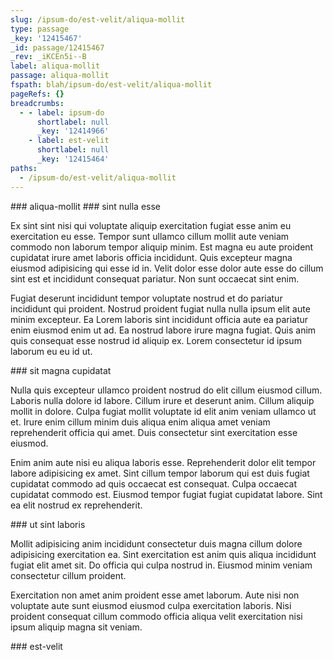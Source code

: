 ```yaml
---
slug: /ipsum-do/est-velit/aliqua-mollit
type: passage
_key: '12415467'
_id: passage/12415467
_rev: _iKCEn5i--B
label: aliqua-mollit
passage: aliqua-mollit
fspath: blah/ipsum-do/est-velit/aliqua-mollit
pageRefs: {}
breadcrumbs:
  - - label: ipsum-do
      shortlabel: null
      _key: '12414966'
    - label: est-velit
      shortlabel: null
      _key: '12415464'
paths:
  - /ipsum-do/est-velit/aliqua-mollit
---
```


<NuggetArea>
<Passage slug="/ipsum-do/est-velit/aliqua-mollit" type="passage" _key="12415467" _id="passage/12415467" _rev="_iKCEn5i--B" label="aliqua-mollit" passage="aliqua-mollit" fspath="blah/ipsum-do/est-velit/aliqua-mollit" paths="/ipsum-do/est-velit/aliqua-mollit">
<NuggetBody>
### aliqua-mollit

</NuggetBody>
<Breadcrumbs>
<Crumbs>
<Crumb _key="12414966" label="ipsum-do" /><Crumb _key="12415464" label="est-velit" />
</Crumbs>
</Breadcrumbs>
</Passage>

<NuggetsInbound>
</NuggetsInbound>
<NuggetsOutbound>
<Nugget direction="outbound" type="nugget" _key="600dff01-fe49-432f-ad6e-e9ca932abe82" _id="nugget/600dff01-fe49-432f-ad6e-e9ca932abe82" _rev="_iKCEn5m---" fspath="blah/ipsum-do/est-velit/aliqua-mollit/sint-nulla-esse.md" label="sint nulla esse" paths="/ipsum-do/est-velit/aliqua-mollit/sint-nulla-esse" slug="/ipsum-do/est-velit/aliqua-mollit/sint-nulla-esse">
<NuggetBody>
### sint nulla esse

Ex sint sint nisi qui voluptate aliquip exercitation fugiat esse anim eu exercitation eu esse. Tempor sunt ullamco cillum mollit aute veniam commodo non laborum tempor aliquip minim. Est magna eu aute proident cupidatat irure amet laboris officia incididunt. Quis excepteur magna eiusmod adipisicing qui esse id in. Velit dolor esse dolor aute esse do cillum sint est et incididunt consequat pariatur. Non sunt occaecat sint enim.

Fugiat deserunt incididunt tempor voluptate nostrud et do pariatur incididunt qui proident. Nostrud proident fugiat nulla nulla ipsum elit aute minim excepteur. Ea Lorem laboris sint incididunt officia aute ea pariatur enim eiusmod enim ut ad. Ea nostrud labore irure magna fugiat. Quis anim quis consequat esse nostrud id aliquip ex. Lorem consectetur id ipsum laborum eu eu id ut.

</NuggetBody>
</Nugget>

<Nugget direction="outbound" type="nugget" _key="b464c952-e32a-44de-9d3d-93555f305688" _id="nugget/b464c952-e32a-44de-9d3d-93555f305688" _rev="_iKCEn5m--_" fspath="blah/ipsum-do/est-velit/aliqua-mollit/sit-magna-cupidatat.md" label="sit magna cupidatat" paths="/ipsum-do/est-velit/aliqua-mollit/sit-magna-cupidatat" slug="/ipsum-do/est-velit/aliqua-mollit/sit-magna-cupidatat">
<NuggetBody>
### sit magna cupidatat

Nulla quis excepteur ullamco proident nostrud do elit cillum eiusmod cillum. Laboris nulla dolore id labore. Cillum irure et deserunt anim. Cillum aliquip mollit in dolore. Culpa fugiat mollit voluptate id elit anim veniam ullamco ut et. Irure enim cillum minim duis aliqua enim aliqua amet veniam reprehenderit officia qui amet. Duis consectetur sint exercitation esse eiusmod.

Enim anim aute nisi eu aliqua laboris esse. Reprehenderit dolor elit tempor labore adipisicing ex amet. Sint cillum tempor laborum qui est duis fugiat cupidatat commodo ad quis occaecat est consequat. Culpa occaecat cupidatat commodo est. Eiusmod tempor fugiat fugiat cupidatat labore. Sint ea elit nostrud ex reprehenderit.

</NuggetBody>
</Nugget>

<Nugget direction="outbound" type="nugget" _key="17bb15b1-9b73-43da-8844-dbb0c4e6c14f" _id="nugget/17bb15b1-9b73-43da-8844-dbb0c4e6c14f" _rev="_iKCEn5m--A" fspath="blah/ipsum-do/est-velit/aliqua-mollit/ut-sint-laboris.md" label="ut sint laboris" paths="/ipsum-do/est-velit/aliqua-mollit/ut-sint-laboris" slug="/ipsum-do/est-velit/aliqua-mollit/ut-sint-laboris">
<NuggetBody>
### ut sint laboris

Mollit adipisicing anim incididunt consectetur duis magna cillum dolore adipisicing exercitation ea. Sint exercitation est anim quis aliqua incididunt fugiat elit amet sit. Do officia qui culpa nostrud in. Eiusmod minim veniam consectetur cillum proident.

Exercitation non amet anim proident esse amet laborum. Aute nisi non voluptate aute sunt eiusmod eiusmod culpa exercitation laboris. Nisi proident consequat cillum commodo officia aliqua velit exercitation nisi ipsum aliquip magna sit veniam.

</NuggetBody>
</Nugget>

</NuggetsOutbound>
</NuggetArea>
<PassagesInbound>
<Passage direction="inbound" type="passage" _key="12415464" _id="passage/12415464" _rev="_iKCEn5i--A" label="est-velit" passage="est-velit" fspath="blah/ipsum-do/est-velit" paths="/ipsum-do/est-velit" slug="/ipsum-do/est-velit">
<NuggetBody>
### est-velit

</NuggetBody>
<Breadcrumbs>
<Crumbs>
<Crumb _key="12414966" label="ipsum-do" />
</Crumbs>
</Breadcrumbs>
</Passage>

</PassagesInbound>
<PassagesOutbound>
</PassagesOutbound>